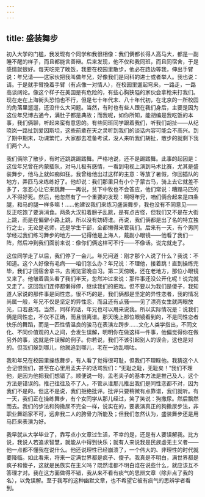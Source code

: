 ```yaml
---
---
---
```

title: 盛装舞步
---

初入大学的门槛，我发现有个同学和我很相像：我们俩都长得人高马大，都是一副睡不醒的样子，而且都能言善辩。后来发现，他不仅和我同班，而且同宿舍，于是感情就很好。每天吃完了晚饭，我要在校园里散步，他必在路边等我，伸出手臂说：年兄请——这家伙把我叫做年兄，好像我们是同科的进士或者举人。我也说：请。于是就手臂挽着手臂（有点像一对情人），在校园里遛起弯来，一路走，一路高谈阔论。像这个样子在美国是有危险的，有些心胸狭隘的家伙会拿枪来打我们。现在走在上海街头恐怕也不行，但是七十年代末、八十年代初，在北京的一所校园的角落里遛遛，还没什么大问题。当然，有时也有些人跟在我们身后，主要是因为这位年兄博古通今，满肚子都是典故；而我呢，如你所知，能胡编是我吃饭的本事，我们俩聊，听起来蛮有意思的。有些同班同学跟着我们，听我们胡扯——从纪晓岚一路扯到爱因斯坦，这些前辈在天之灵听到我们的谈话内容可能会不高兴。到了期中期末，功课繁忙，大家都去准备考试，没人来听我们胡扯，散步的就剩下我们两个人。

我们俩除了散步，有时还跳跳踢踏舞。严格地说，还不是踢踏舞。此事的起因是：这位年兄曾在内蒙插队，对马儿极有感情，一看到电视上演到马术比赛，尤其是盛装舞步，他马上就如痴如狂。我曾给他出过这样的主意：等放了暑假，你回插队的地方，弄匹马来练练好了。他却说：我们那里只有小个子蒙古马，骑上去它就差不多了，怎忍心让它来跳舞——再说，贫下中牧也不会答应，他们常说：糟蹋马匹的人不得好死。然后，他忽然有了一个重要的发现：啊呀年兄，咱们俩合起来是四条腿，和马的腿一样多嘛！……他建议我们来练习盛装舞步，我也没有不同意见——反正吃饱了要消消食。两条大汉扣着膀子乱跳，是有点古怪，但我们又不是在大街上跳，而是在偏僻小路上跳，所以没有妨碍谁。再说，我们俩都是出了名的特立独行之士，无论是老师，还是学生干部，全都懒得来管我们。后来有一天，有个男同学经过我们练习舞步的地方——记得他是上海人，戴副小眼镜——他看了我们一阵，然后冲到我们面前来说：像你们俩这样可不行——不像话。说完就走了。

这位同学走了以后，我们停了一会儿。年兄问道：刚才那个人说了什么？我说：不知道。这个人好像有毛病——咱们怎么办？年兄说：不理他，接着跳！直到操练完毕，我们才回宿舍拿书，去阅览室晚自习。第二天傍晚，还在老地方，那位小眼镜又来了。他皱着眉头看了我们半天，忽然冲过来说：那件事还没公开化呢！说完就又走了。这回我们连停都懒得停，继续我们的把戏。但不要以为我们是傻子，我知道人家说的那件事是同性恋。很不巧的是，我们俩都是坚定的异性恋者，我的情况尚属一般，年兄不仅是坚定的异性恋，而且还有点骚——见了漂亮女生就两眼放光，口若悬河。当然，同样的话，年兄也可以用来说我。所以实际情况是：说我们俩是同性恋，不仅不正确，而且很离谱。那天晚上那位眼镜看到的，不是同性恋者快乐的舞蹈，而是一匹性情温良的骏马在表演左跨步……文化人类学指出，不同文化、不同价值观的人之间，会发生误解，明明你在做这样一件事，他偏觉得你在做另外的事，这就是件误解的例子。你若说，我们不该引起别人的误会，这也是对的。但我们躲到哪儿，他就追到哪儿，老在一边乱嘀咕。

我和年兄在校园里操练舞步，有人看了觉得很可耻，但我们不理睬他。我猜这个人会记恨我们，甚至在心里用孟夫子的话骂我们：“无耻之耻，无耻矣！”我们不理他，是因为他把我们想错了。顺便说一句，孟老夫子的基本方法是推己及人，这个方法是错误的。推己往往及不了人，不管从谁那儿推出我们是同性恋都不对，因为我们不是的。但这不是说，我们拒绝批评。批评只要稍微有点靠谱，我们就听。有一天，我们正在操练舞步，有个女同学从那儿经过，笑了笑说：狗撒尿。然后飘然而去。我们的步法和狗撒尿不完全一样，说实在的，要表演真正的狗撒尿步法，非职业舞蹈家不可，远非我二人的胯骨力所能及；但我们忽然认为，盛装舞步还是用马匹来表演为好。

我早就从大学毕业了，靠写点小文章过生活，不幸的是，还是有人要误解我。比方说，我说人若追求智慧，就能从中得到快乐；就有人来说我是民族虚无主义者——他一点都不懂我在说什么。他还说理性已经崩溃了，一个伟大的、非理性的时代就要降临。如此看来，将来一定满世界都是疯子、傻子。我真是不明白，满世界都是疯子和傻子，这就是民族实在主义吗？既然谁都不明白谁在说些什么，就应该互不答理才对。我在这方面做得不错，我从来不看有痰气的思辨文章（除非点了我的名），以免误解。至于我写的这种幽默文章，也不希望它被有痰气的思辨学者看到。